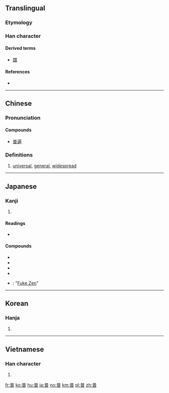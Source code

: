 ==Translingual==
{{stroke order|type=bw|strokes=13}}

===Etymology===
{{Han compound|並|日|t1=two|t2=sun|ls=psc}}

===Han character===
{{Han char|rn=72|rad=日|as=08|sn=12|four=80601|canj=TCA|ids=⿱並日}}

====Derived terms====
* [[譜]]

====References====
* {{Han ref|kx=0496.290|dkj=13982|dj=0862.120|hdz=21521.020|uh=666E|ud=26222|bh=B4B6|bd=46262}}

----

==Chinese==
{{zh-forms}}

===Pronunciation===
{{zh-pron
|m=pǔ
|c=pou2, bou2
|mn=phó͘
|mc=y
|oc=y
|ma=
|cat=a
}}

====Compounds====
* [[普遍]]

===Definitions===
# [[universal]], [[general]], [[widespread]]

----

==Japanese==

===Kanji===
{{ja-kanji|grade=c|rs=日08}}

# {{defn|lang=ja|sort=日08}}

====Readings====
* {{ja-readings|goon=[[ふ]] (fu)|kanon=[[ほ]] (ho)|kun=[[あまねし]] (amaneshi)}}

====Compounds====
* {{ja-r|普通|ふつう|gloss=ordinary}}
* {{ja-r|普及|ふきゅう|gloss=spread}}
* {{ja-r|普段|ふだん|gloss=usual}}
* {{ja-r|普遍|ふへん|gloss=ubiquitous}}
* {{ja-r|普化禅|ふけぜん}}: "[[Fuke Zen]]"
----

==Korean==

===Hanja===
{{ko-hanja|hangeul=보|eumhun=|rv=bo|mr=po|y=po}}

# {{defn|lang=ko|sort=日08}}

----

==Vietnamese==

===Han character===
{{vi-hantu|[[phổ]], [[phơ]]|rs=日08}}

# {{defn|lang=vi|sort=日08}}

[[fr:普]]
[[ko:普]]
[[hu:普]]
[[ja:普]]
[[no:普]]
[[km:普]]
[[pl:普]]
[[zh:普]]
